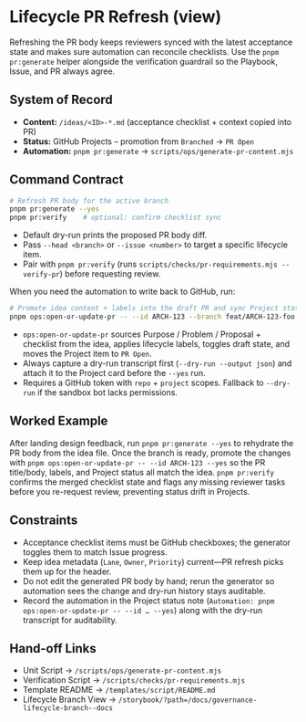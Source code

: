 
<Meta title="Governance/Lifecycle PR Refresh" />

# Lifecycle PR Refresh (view)

Refreshing the PR body keeps reviewers synced with the latest acceptance state and makes sure automation can reconcile checklists. Use the `pnpm pr:generate` helper alongside the verification guardrail so the Playbook, Issue, and PR always agree.

## System of Record

- **Content:** `/ideas/<ID>-*.md` (acceptance checklist + context copied into PR)
- **Status:** GitHub Projects – promotion from `Branched` → `PR Open`
- **Automation:** `pnpm pr:generate` → `scripts/ops/generate-pr-content.mjs`

## Command Contract

```bash
# Refresh PR body for the active branch
pnpm pr:generate --yes
pnpm pr:verify    # optional: confirm checklist sync
```

- Default dry-run prints the proposed PR body diff.
- Pass `--head <branch>` or `--issue <number>` to target a specific lifecycle item.
- Pair with `pnpm pr:verify` (runs `scripts/checks/pr-requirements.mjs --verify-pr`) before requesting review.

When you need the automation to write back to GitHub, run:

```bash
# Promote idea content + labels into the draft PR and sync Project status
pnpm ops:open-or-update-pr -- --id ARCH-123 --branch feat/ARCH-123-foo --yes
```

- `ops:open-or-update-pr` sources Purpose / Problem / Proposal + checklist from the idea, applies lifecycle labels, toggles draft state, and moves the Project item to `PR Open`.
- Always capture a dry-run transcript first (`--dry-run --output json`) and attach it to the Project card before the `--yes` run.
- Requires a GitHub token with `repo` + `project` scopes. Fallback to `--dry-run` if the sandbox bot lacks permissions.

## Worked Example

After landing design feedback, run `pnpm pr:generate --yes` to rehydrate the PR body from the idea file. Once the branch is ready, promote the changes with `pnpm ops:open-or-update-pr -- --id ARCH-123 --yes` so the PR title/body, labels, and Project status all match the idea. `pnpm pr:verify` confirms the merged checklist state and flags any missing reviewer tasks before you re-request review, preventing status drift in Projects.

## Constraints

- Acceptance checklist items must be GitHub checkboxes; the generator toggles them to match Issue progress.
- Keep idea metadata (`Lane`, `Owner`, `Priority`) current—PR refresh picks them up for the header.
- Do not edit the generated PR body by hand; rerun the generator so automation sees the change and dry-run history stays auditable.
- Record the automation in the Project status note (`Automation: pnpm ops:open-or-update-pr -- --id … --yes`) along with the dry-run transcript for auditability.

## Hand-off Links

- Unit Script → `/scripts/ops/generate-pr-content.mjs`
- Verification Script → `/scripts/checks/pr-requirements.mjs`
- Template README → `/templates/script/README.md`
- Lifecycle Branch View → `/storybook/?path=/docs/governance-lifecycle-branch--docs`

